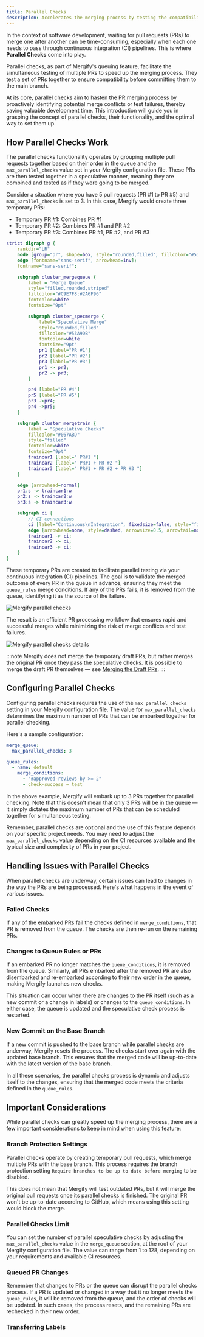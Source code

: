 ```yaml
---
title: Parallel Checks
description: Accelerates the merging process by testing the compatibility of multiple queued pull requests in parallel.
---
```



In the context of software development, waiting for pull requests (PRs) to
merge one after another can be time-consuming, especially when each one needs
to pass through continuous integration (CI) pipelines. This is where
**Parallel Checks** come into play.

Parallel checks, as part of Mergify's queuing feature, facilitate the
simultaneous testing of multiple PRs to speed up the merging process. They test
a set of PRs together to ensure compatibility before committing them to the
main branch.

At its core, parallel checks aim to hasten the PR merging process by
proactively identifying potential merge conflicts or test failures, thereby
saving valuable development time. This introduction will guide you in grasping
the concept of parallel checks, their functionality, and the optimal way to
set them up.

## How Parallel Checks Work

The parallel checks functionality operates by grouping multiple pull requests
together based on their order in the queue and the `max_parallel_checks` value
set in your Mergify configuration file. These PRs are then tested together in a
speculative manner, meaning they are combined and tested as if they were going
to be merged.

Consider a situation where you have 5 pull requests (PR #1 to PR #5) and
`max_parallel_checks` is set to 3. In this case, Mergify would create three
temporary PRs:

- Temporary PR #1: Combines PR #1
- Temporary PR #2: Combines PR #1 and PR #2
- Temporary PR #3: Combines PR #1, PR #2, and PR #3

```dot class="graph"
strict digraph g {
    rankdir="LR"
    node [group="pr", shape=box, style="rounded,filled", fillcolor="#53A9DB", fillcolor="#28A744", fontcolor=white, fontname="sans-serif"]
    edge [fontname="sans-serif", arrowhead=inv];
    fontname="sans-serif";

    subgraph cluster_mergequeue {
        label = "Merge Queue"
        style="filled,rounded,striped"
        fillcolor="#C9E7F8:#2A6F96"
        fontcolor=white
        fontsize="9pt"

        subgraph cluster_specmerge {
            label="Speculative Merge"
            style="rounded,filled"
            fillcolor="#53A9DB"
            fontcolor=white
            fontsize="9pt"
            pr1 [label="PR #1"]
            pr2 [label="PR #2"]
            pr3 [label="PR #3"]
            pr1 -> pr2;
            pr2 -> pr3;
        }

        pr4 [label="PR #4"]
        pr5 [label="PR #5"]
        pr3 ->pr4;
        pr4 ->pr5;
    }

    subgraph cluster_mergetrain {
        label = "Speculative Checks"
        fillcolor="#067ABD"
        style="filled"
        fontcolor=white
        fontsize="9pt"
        traincar1 [label=" PR#1 "]
        traincar2 [label=" PR#1 + PR #2 "]
        traincar3 [label=" PR#1 + PR #2 + PR #3 "]
    }

    edge [arrowhead=normal]
    pr1:s -> traincar1:w
    pr2:s -> traincar2:w
    pr3:s -> traincar3:w

    subgraph ci {
        // CI connections
        ci [label="Continuous\nIntegration", fixedsize=false, style="filled", fillcolor="#034870", fontcolor=white, penwidth=1.5]
        edge [arrowhead=none, style=dashed, arrowsize=0.5, arrowtail=normal, color="#DBAB0A", dir=both, penwidth=1, fontcolor="#DBAB0A"];
        traincar1 -> ci;
        traincar2 -> ci;
        traincar3 -> ci;
    }
}

```

These temporary PRs are created to facilitate parallel testing via your
continuous integration (CI) pipelines. The goal is to validate the merged
outcome of every PR in the queue in advance, ensuring they meet the
`queue_rules` merge conditions. If any of the PRs fails, it is removed from the
queue, identifying it as the source of the failure.

<Image src={specChecksListScreenshot} alt="Mergify parallel checks" />

The result is an efficient PR processing workflow that ensures rapid and
successful merges while minimizing the risk of merge conflicts and test
failures.

<Image src={specChecksDetailsScreenshot} alt="Mergify parallel checks details" />

:::note
  Mergify does not merge the temporary draft PRs, but rather merges the
  original PR once they pass the speculative checks. It is possible to merge
  the draft PR themselves — see [Merging the Draft PRs](#merging-the-draft-prs).
:::

## Configuring Parallel Checks

Configuring parallel checks requires the use of the `max_parallel_checks`
setting in your Mergify configuration file. The value for `max_parallel_checks`
determines the maximum number of PRs that can be embarked together for parallel
checking.

Here's a sample configuration:

```yaml
merge_queue:
  max_parallel_checks: 3

queue_rules:
  - name: default
    merge_conditions:
      - "#approved-reviews-by >= 2"
      - check-success = test
```

In the above example, Mergify will embark up to 3 PRs together for parallel
checking. Note that this doesn't mean that only 3 PRs will be in the queue — it
simply dictates the maximum number of PRs that can be scheduled together for
simultaneous testing.

Remember, parallel checks are optional and the use of this feature depends on
your specific project needs. You may need to adjust the `max_parallel_checks`
value depending on the CI resources available and the typical size and
complexity of PRs in your project.

## Handling Issues with Parallel Checks

When parallel checks are underway, certain issues can lead to changes in the
way the PRs are being processed. Here's what happens in the event of various
issues.

### Failed Checks

If any of the embarked PRs fail the checks defined in `merge_conditions`, that
PR is removed from the queue. The checks are then re-run on the remaining PRs.

### Changes to Queue Rules or PRs

If an embarked PR no longer matches the `queue_conditions`, it is removed from
the queue. Similarly, all PRs embarked after the removed PR are also
disembarked and re-embarked according to their new order in the queue, making
Mergify launches new checks.

This situation can occur when there are changes to the PR itself (such as a new
commit or a change in labels) or changes to the `queue_conditions`. In either
case, the queue is updated and the speculative check process is restarted.

### New Commit on the Base Branch

If a new commit is pushed to the base branch while parallel checks are
underway, Mergify resets the process. The checks start over again with the
updated base branch. This ensures that the merged code will be up-to-date with
the latest version of the base branch.

In all these scenarios, the parallel checks process is dynamic and adjusts
itself to the changes, ensuring that the merged code meets the criteria defined
in the `queue_rules`.

## Important Considerations

While parallel checks can greatly speed up the merging process, there are a few
important considerations to keep in mind when using this feature:

### Branch Protection Settings

Parallel checks operate by creating temporary pull requests, which merge
multiple PRs with the base branch. This process requires the branch protection
setting `Require branches to be up to date before merging` to be disabled.

This does not mean that Mergify will test outdated PRs, but it will merge the
original pull requests once its parallel checks is finished. The original PR
won't be up-to-date according to GitHub, which means using this setting would
block the merge.

### Parallel Checks Limit

You can set the number of parallel speculative checks by adjusting the
`max_parallel_checks` value in the `merge_queue` section, at the root of your
Mergify configuration file. The value can range from 1 to 128, depending on
your requirements and available CI resources.

### Queued PR Changes

Remember that changes to PRs or the queue can disrupt the parallel checks
process. If a PR is updated or changed in a way that it no longer meets the
`queue_rules`, it will be removed from the queue, and the order of checks will
be updated. In such cases, the process resets, and the remaining PRs are
rechecked in their new order.

### Transferring Labels


<LabelCopier />
